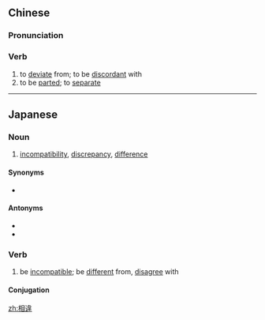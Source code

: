{{also|相违}}
==Chinese==
{{zh-forms|s=相违}}

===Pronunciation===
{{zh-pron
|m=xiāngwéi
|c=soeng1 wai4
|cat=v
}}

===Verb===
{{zh-verb}}

# to [[deviate]] from; to be [[discordant]] with
# to be [[part]]ed; to [[separate]]

----

==Japanese==
{{ja-kanjitab|そう|い|yomi=on}}

===Noun===
{{ja-noun|そうい}}

# [[incompatibility]], [[discrepancy]], [[difference]]
#: {{ja-usex|上司との考え方の相違|じょうし と の かんがえかた の そうい|difference in the way of thinking than with the boss}}

====Synonyms====
* {{ja-r|齟齬|そご}}

====Antonyms====
* {{ja-r|合致|がっち}}
* {{ja-r|一致|いっち}}

===Verb===
{{ja-verb-suru|tr=intrans|そうい}}

# be [[incompatible]]; be [[different]] from, [[disagree]] with

====Conjugation====
{{ja-suru|そうい}}

[[zh:相違]]